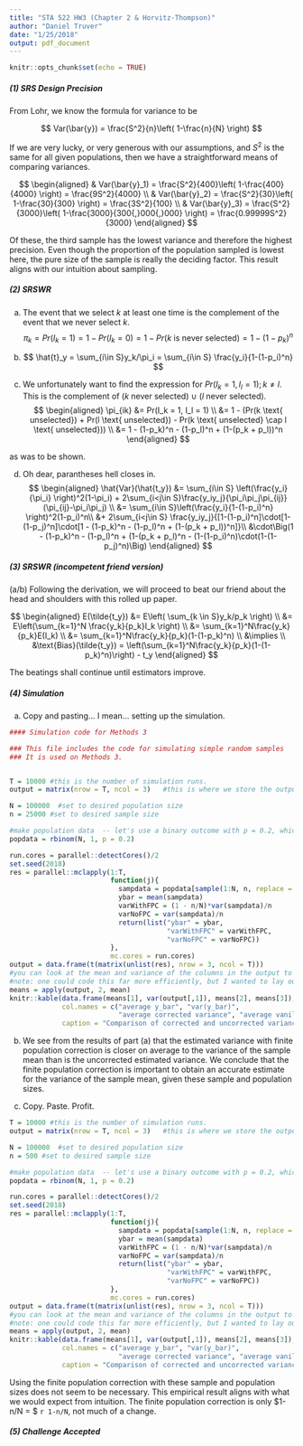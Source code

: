 ```yaml
---
title: "STA 522 HW3 (Chapter 2 & Horvitz-Thompson)"
author: "Daniel Truver"
date: "1/25/2018"
output: pdf_document
---
```


```r
knitr::opts_chunk$set(echo = TRUE)
```

##### (1) SRS Design Precision  

From Lohr, we know the formula for variance to be

$$
Var(\bar{y}) = \frac{S^2}{n}\left(  1-\frac{n}{N} \right)
$$

If we are very lucky, or very generous with our assumptions, and $S^2$ is the same for all given populations, then we have a straightforward means of comparing variances.

$$
\begin{aligned}
& Var(\bar{y}_1) = \frac{S^2}{400}\left(  1-\frac{400}{4000} \right) = \frac{9S^2}{4000} \\
& Var(\bar{y}_2) = \frac{S^2}{30}\left(  1-\frac{30}{300} \right) = \frac{3S^2}{100} \\
& Var(\bar{y}_3) = \frac{S^2}{3000}\left(  1-\frac{3000}{300{,}000{,}000} \right) = \frac{0.99999S^2}{3000}
\end{aligned}
$$ 

Of these, the third sample has the lowest variance and therefore the highest precision. Even though the proportion of the population sampled is lowest here, the pure size of the sample is really the deciding factor. This result aligns with our intuition about sampling.  

##### (2) SRSWR  

(a) The event that we select $k$ at least one time is the complement of the event that we never select $k$.
$$
\pi_k = Pr(I_k = 1) = 1 - Pr(I_k =0) =1 - Pr(k \text{ is never selected}) = 1-(1-p_k)^n
$$

(b) 
$$
\hat{t}_y = \sum_{i\in S}y_k/\pi_i = \sum_{i\in S} \frac{y_i}{1-(1-p_i)^n}
$$

(c) We unfortunately want to find the expression for $Pr(I_k = 1, I_l = 1); k\neq l$. This is the complement of ($k$ never selected) $\cup$ ($l$ never selected).
$$
\begin{aligned}
\pi_{ik} 
&= Pr(I_k = 1, I_l = 1) \\
&= 1 - (Pr(k \text{ unselected}) + Pr(l \text{ unselected}) - Pr(k \text{ unselected} \cap l \text{ unselected})) \\
&= 1 - (1-p_k)^n - (1-p_l)^n + (1-(p_k + p_l))^n 
\end{aligned}
$$

as was to be shown.  

(d) Oh dear, parantheses hell closes in.
$$
\begin{aligned}
\hat{Var}(\hat{t_y}) 
&= \sum_{i\in S} \left(\frac{y_i}{\pi_i} \right)^2(1-\pi_i) + 2\sum_{i<j\in S}\frac{y_iy_j}{\pi_i\pi_j\pi_{ij}}(\pi_{ij}-\pi_i\pi_j) \\
&= \sum_{i\in S}\left(\frac{y_i}{1-(1-p_i)^n}  \right)^2(1-p_i)^n\\ 
&+ 2\sum_{i<j\in S} \frac{y_iy_j}{[1-(1-p_i)^n]\cdot[1-(1-p_j)^n]\cdot[1 - (1-p_k)^n - (1-p_l)^n + (1-(p_k + p_l))^n]}\\
&\cdot\Big(1 - (1-p_k)^n - (1-p_l)^n + (1-(p_k + p_l)^n - (1-(1-p_i)^n)\cdot(1-(1-p_j)^n)\Big)
\end{aligned}
$$

##### (3) SRSWR (incompetent friend version)

(a/b) Following the derivation, we will proceed to beat our friend about the head and shoulders with this rolled up paper. 

$$
\begin{aligned}
E(\tilde{t_y}) 
&= E\left( \sum_{k \in S}y_k/p_k \right) \\
&= E\left(\sum_{k=1}^N \frac{y_k}{p_k}I_k  \right) \\
&= \sum_{k=1}^N\frac{y_k}{p_k}E(I_k) \\
&= \sum_{k=1}^N\frac{y_k}{p_k}(1-(1-p_k)^n) \\
&\implies \\
&\text{Bias}(\tilde{t_y}) = \left(\sum_{k=1}^N\frac{y_k}{p_k}(1-(1-p_k)^n)\right) - t_y
\end{aligned}
$$  

The beatings shall continue until estimators improve.   

##### (4) Simulation 

(a) Copy and pasting... I mean... setting up the simulation.

```r
#### Simulation code for Methods 3

### This file includes the code for simulating simple random samples
### It is used on Methods 3.


T = 10000 #this is the number of simulation runs.
output = matrix(nrow = T, ncol = 3)   #this is where we store the output.  Need to define before you start the loop.

N = 100000  #set to desired population size
n = 25000 #set to desired sample size

#make population data  -- let's use a binary outcome with p = 0.2, which we can quickly generate using rbinom
popdata = rbinom(N, 1, p = 0.2)  

run.cores = parallel::detectCores()/2
set.seed(2018)
res = parallel::mclapply(1:T, 
                         function(j){
                           sampdata = popdata[sample(1:N, n, replace = FALSE)]
                           ybar = mean(sampdata)
                           varWithFPC = (1 - n/N)*var(sampdata)/n
                           varNoFPC = var(sampdata)/n
                           return(list("ybar" = ybar, 
                                       "varWithFPC" = varWithFPC, 
                                       "varNoFPC" = varNoFPC))
                         },
                         mc.cores = run.cores)
output = data.frame(t(matrix(unlist(res), nrow = 3, ncol = T)))
#you can look at the mean and variance of the columns in the output to answer the questions in Methods 3
#note: one could code this far more efficiently, but I wanted to lay out all the details
means = apply(output, 2, mean)
knitr::kable(data.frame(means[1], var(output[,1]), means[2], means[3]),
             col.names = c("average y_bar", "var(y_bar)", 
                           "average corrected variance", "average vanilla variance"),
             caption = "Comparison of corrected and uncorrected variance (n = 25,000)")
```  


(b) We see from the results of part (a) that the estimated variance with finite population correction is closer on average to the variance of the sample mean than is the uncorrected estimated variance. We conclude that the finite population correction is important to obtain an accurate estimate for the variance of the sample mean, given these sample and population sizes.  

(c) Copy. Paste. Profit.

```r
T = 10000 #this is the number of simulation runs.
output = matrix(nrow = T, ncol = 3)   #this is where we store the output.  Need to define before you start the loop.

N = 100000  #set to desired population size
n = 500 #set to desired sample size

#make population data  -- let's use a binary outcome with p = 0.2, which we can quickly generate using rbinom
popdata = rbinom(N, 1, p = 0.2)  

run.cores = parallel::detectCores()/2
set.seed(2018)
res = parallel::mclapply(1:T, 
                         function(j){
                           sampdata = popdata[sample(1:N, n, replace = FALSE)]
                           ybar = mean(sampdata)
                           varWithFPC = (1 - n/N)*var(sampdata)/n
                           varNoFPC = var(sampdata)/n
                           return(list("ybar" = ybar, 
                                       "varWithFPC" = varWithFPC, 
                                       "varNoFPC" = varNoFPC))
                         },
                         mc.cores = run.cores)
output = data.frame(t(matrix(unlist(res), nrow = 3, ncol = T)))
#you can look at the mean and variance of the columns in the output to answer the questions in Methods 3
#note: one could code this far more efficiently, but I wanted to lay out all the details
means = apply(output, 2, mean)
knitr::kable(data.frame(means[1], var(output[,1]), means[2], means[3]),
             col.names = c("average y_bar", "var(y_bar)", 
                           "average corrected variance", "average vanilla variance"),
             caption = "Comparison of corrected and uncorrected variance (n = 500)")
```  


Using the finite population correction with these sample and population sizes does not seem to be necessary. This empirical result aligns with what we would expect from intuition. The finite population correction is only $1-n/N = $ `r 1-n/N`, not much of a change.   

##### (5) Challenge Accepted

